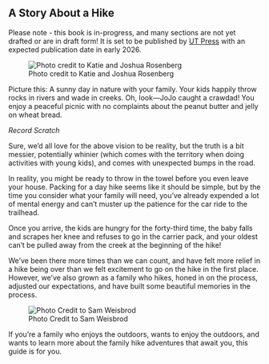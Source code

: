 ## A Story About a Hike

::: callout-warning
Please note - this book is in-progress, and many sections are not yet drafted or are in draft form! It is set to be published by [UT Press](https://utpress.org/) with an expected publication date in early 2026.
:::

![Photo credit to Katie and Joshua Rosenberg](img/trail-23-figure-02.jpg)

Picture this: A sunny day in nature with your family. Your kids happily throw rocks in rivers and wade in creeks. Oh, look—JoJo caught a crawdad! You enjoy a peaceful picnic with no complaints about the peanut butter and jelly on wheat bread.

*Record Scratch*

Sure, we'd all love for the above vision to be reality, but the truth is a bit messier, potentially whinier (which comes with the territory when doing activities with young kids), and comes with unexpected bumps in the road.

In reality, you might be ready to throw in the towel before you even leave your house. Packing for a day hike seems like it should be simple, but by the time you consider what your family will need, you've already expended a lot of mental energy and can't muster up the patience for the car ride to the trailhead.

Once you arrive, the kids are hungry for the forty-third time, the baby falls and scrapes her knee and refuses to go in the carrier pack, and your oldest can't be pulled away from the creek at the beginning of the hike!

We've been there more times than we can count, and have felt more relief in a hike being over than we felt excitement to go on the hike in the first place. However, we've also grown as a family who hikes, honed in on the process, adjusted our expectations, and have built some beautiful memories in the process.

![Photo Credit to Sam Weisbrod](img/ruth%20hill.jpg)

If you're a family who enjoys the outdoors, wants to enjoy the outdoors, and wants to learn more about the family hike adventures that await you, this guide is for you.
